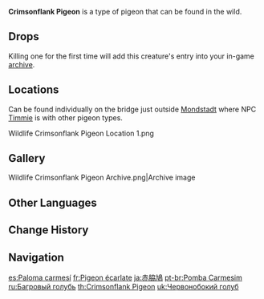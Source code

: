 {{About|the wildlife|the furnishing|Crimsonflank Pigeon (Furnishing)}}
{{Wildlife Infobox
|image       = Crimsonflank Pigeon Icon.png
|type        = Wildlife
|family      = Birds
|group       = Pigeons
|location    = 
|description = A common avian species in Teyvat. Plump and meaty, but can also be trained to deliver messages.<br>This type of pigeon is mostly active in mountainous regions. It sports the colors of the mountain rocks and the red earth on its feathers, giving it a graceful and distinguished appearance.
}}
'''Crimsonflank Pigeon''' is a type of pigeon that can be found in the wild.

==Drops==
{{Card|Fowl|1}}

Killing one for the first time will add this creature's entry into your in-game [[archive]].

==Locations==
Can be found individually on the bridge just outside [[Mondstadt]] where NPC [[Timmie]] is with other pigeon types.
<gallery>
Wildlife Crimsonflank Pigeon Location 1.png
</gallery>

==Gallery==
<gallery>
Wildlife Crimsonflank Pigeon Archive.png|Archive image
</gallery>

==Other Languages==
{{Other Languages
|en      = Crimsonflank Pigeon
|zhs     = 赤胁鸽
|zhs_rm  = Chì Xié Gē
|zht     = 赤脅鴿
|zht_rm  = Chì Xié Gē
|zh_tl   = 
|ja      = 赤脇鳩
|ja_rm   = Sekkyou Hato{{Assumed}}
|ja_tl   = Redflank Pigeon
|ko      = 붉은 겯 비둘기
|ko_tl   = Red Pit Pigeon
|es      = Paloma carmesí
|es_tl   = Crimson Pigeon
|fr      = Pigeon écarlate
|fr_tl   = Scarlet Pigeon
|ru      = Багровый голубь
|ru_tl   = Crimson Pigeon
|th      = Crimsonflank Pigeon
|vi      = Bồ Câu Đỏ
|vi_tl   = Red Pigeon
|de      = Rote Taube
|de_tl   = Red Pigeon
|id      = Crimsonflank Pigeon
|pt      = Pomba Carmesim
|pt_tl   = 
|tr      = Kızıl Kanatlı Güvercin
|tr_tl   = Crimson Winged Pigeon
|it      = Piccione cremisi
|it_tl   = 
}}

==Change History==
{{Change History|1.0}}

==Navigation==
{{Wildlife Navbox}}

[[es:Paloma carmesí]]
[[fr:Pigeon écarlate]]
[[ja:赤脇鳩]]
[[pt-br:Pomba Carmesim]]
[[ru:Багровый голубь]]
[[th:Crimsonflank Pigeon]]
[[uk:Червонобокий голуб]]